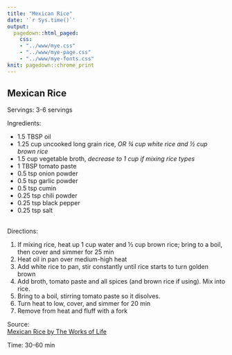 ```yaml
---
title: "Mexican Rice"
date: '`r Sys.time()`'
output: 
  pagedown::html_paged:
    css: 
    - "../www/mye.css"
    - "../www/mye-page.css"
    - "../www/mye-fonts.css"
knit: pagedown::chrome_print
---
```


## Mexican Rice 

<span class="mh">Servings:</span> 3-6 servings
<br>

<span class="mh">Ingredients:</span>  
<div class="my2cols">
<ul>
  <li>1.5 TBSP oil</li>
  <li>1.25 cup uncooked long grain rice, <i>OR &frac34; cup white rice and &frac12; cup brown rice</i></li>
  <li>1.5 cup vegetable broth, <i>decrease to 1 cup if mixing rice types</i> </li>
  <li>1 TBSP tomato paste</li>
  <li>0.5 tsp onion powder</li>
  <li>0.5 tsp garlic powder</li>
  <li>0.5 tsp cumin</li>
  <li>0.25 tsp chili powder</li>
  <li>0.25 tsp black pepper</li>
  <li>0.25 tsp salt</li>
</ul>
</div>
<br>
<span class="mh">Directions:</span> 
<div class="my2cols">
<ol>
  <li>If mixing rice, heat up 1 cup water and &frac12; cup brown rice; bring to a boil, then cover and simmer for 25 min</li>
  <li>Heat oil in pan over medium-high heat </li>
  <li>Add white rice to pan, stir constantly until rice starts to turn golden brown</li>
  <li>Add broth, tomato paste and all spices (and brown rice if using).  Mix into rice.</li>
  <li>Bring to a boil, stirring tomato paste so it disolves.</li>
  <li>Turn heat to low, cover, and simmer for 20 min</li>
  <li>Remove from heat and fluff with a fork</li>
</ol>
</div>


<span class="mh">Source:</span>  
<a href = "https://thewoksoflife.com/mexican-rice-recipe/" target="_blank">Mexican Rice by The Works of Life</a>


<span class="mh">Time:</span> 30-60 min 

